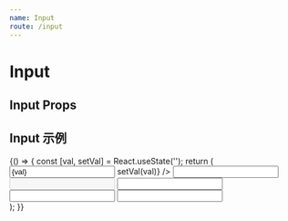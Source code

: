 ```yaml
---
name: Input
route: /input
---
```



# Input

## Input Props

<Props of={Input} />

## Input 示例
<Playground>
    {() => {
            const [val, setVal] = React.useState('');
            return (
                <div style={{ padding: 20, display: 'flex', justifyContent: 'space-between', flexWrap: 'wrap'}}>
                    <Input
                        label="姓名"
                        value={val}
                        onChange={val => setVal(val)}
                    />
                    <Input label="手机" defaultValue="13333333" />
                    <Input label="性别" disabled />
                    <Input label="地址" variant="warn" />
                    <Input label="地址" variant="danger" />
                    <Input label="地址" outerStyle={{ width: '100%' }} />
                </div>
            );
        }}
</Playground>